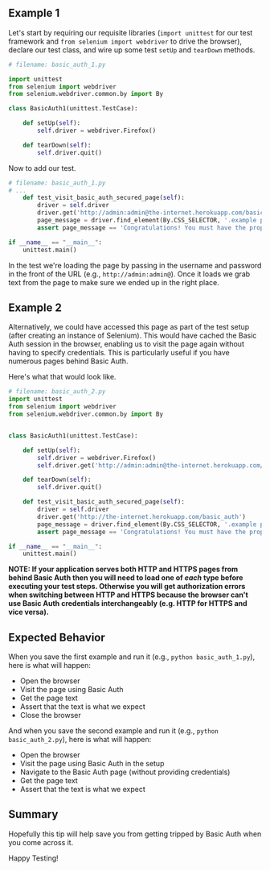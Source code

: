 ## Example 1

Let's start by requiring our requisite libraries (`import unittest` for our test framework and `from selenium import webdriver` to drive the browser), declare our test class, and wire up some test `setUp` and `tearDown` methods.

```python
# filename: basic_auth_1.py

import unittest
from selenium import webdriver
from selenium.webdriver.common.by import By

class BasicAuth1(unittest.TestCase):

    def setUp(self):
        self.driver = webdriver.Firefox()

    def tearDown(self):
        self.driver.quit()
```

Now to add our test.

```python
# filename: basic_auth_1.py
# ...
    def test_visit_basic_auth_secured_page(self):
        driver = self.driver
        driver.get('http://admin:admin@the-internet.herokuapp.com/basic_auth')
        page_message = driver.find_element(By.CSS_SELECTOR, '.example p').text
        assert page_message == 'Congratulations! You must have the proper credentials.'

if __name__ == "__main__":
    unittest.main()
```

In the test we're loading the page by passing in the username and password in the front of the URL (e.g., `http://admin:admin@`). Once it loads we grab text from the page to make sure we ended up in the right place.

## Example 2

Alternatively, we could have accessed this page as part of the test setup (after creating an instance of Selenium). This would have cached the Basic Auth session in the browser, enabling us to visit the page again without having to specify credentials. This is particularly useful if you have numerous pages behind Basic Auth.

Here's what that would look like.

```python
# filename: basic_auth_2.py
import unittest
from selenium import webdriver
from selenium.webdriver.common.by import By


class BasicAuth1(unittest.TestCase):

    def setUp(self):
        self.driver = webdriver.Firefox()
        self.driver.get('http://admin:admin@the-internet.herokuapp.com/basic_auth')

    def tearDown(self):
        self.driver.quit()

    def test_visit_basic_auth_secured_page(self):
        driver = self.driver
        driver.get('http://the-internet.herokuapp.com/basic_auth')
        page_message = driver.find_element(By.CSS_SELECTOR, '.example p').text
        assert page_message == 'Congratulations! You must have the proper credentials.'

if __name__ == "__main__":
    unittest.main()
```

__NOTE: If your application serves both HTTP and HTTPS pages from behind Basic Auth then you will need to load one of *each* type before executing your test steps. Otherwise you will get authorization errors when switching between HTTP and HTTPS because the browser can't use Basic Auth credentials interchangeably (e.g. HTTP for HTTPS and vice versa).__

## Expected Behavior

When you save the first example and run it (e.g., `python basic_auth_1.py`), here is what will happen:

+ Open the browser
+ Visit the page using Basic Auth
+ Get the page text
+ Assert that the text is what we expect
+ Close the browser

And when you save the second example and run it (e.g., `python basic_auth_2.py`), here is what will happen:

+ Open the browser
+ Visit the page using Basic Auth in the setup
+ Navigate to the Basic Auth page (without providing credentials)
+ Get the page text
+ Assert that the text is what we expect

## Summary

Hopefully this tip will help save you from getting tripped by Basic Auth when you come across it.

Happy Testing!